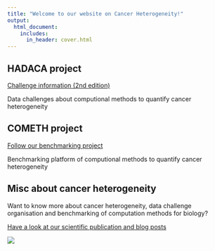 ```yaml
---
title: "Welcome to our website on Cancer Heterogeneity!"
output:
  html_document:
    includes:
      in_header: cover.html
---
```


## HADACA project

[Challenge information (2nd edition)](data_challenges.html)

Data challenges about computional methods to quantify cancer heterogeneity

## COMETH project

[Follow our benchmarking project](deconbench.html)

Benchmarking platform of computional methods to quantify cancer heterogeneity

## Misc about cancer heterogeneity

Want to know more about cancer heterogeneity, data challenge organisation and benchmarking of computation methods for biology? 

[Have a look at our scientific publication and blog posts](blog.html)

![](pictures/fundings.png)